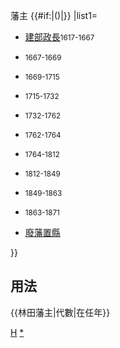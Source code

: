 {{Navbox
|bodyclass=hlist

|name=林田藩主
|title={{tsl|ja|建部氏||建部氏}}[[林田藩]]{{#if:{{{1|}}}|{{{1|}}}|}}藩主 {{#if:{{{2|}}}|({{{2|}}})|}}
|list1=
*[[建部政長]]<small>1617-1667</small>
*{{tsl|ja|建部政明||建部政明}}<small>1667-1669</small>
*{{tsl|ja|建部政宇||建部政宇}}<small>1669-1715</small>
*{{tsl|ja|建部政周||建部政周}}<small>1715-1732</small>
*{{tsl|ja|建部政民||建部政民}}<small>1732-1762</small>
*{{tsl|ja|建部長教||建部長教}}<small>1762-1764</small>
*{{tsl|ja|建部政賢||建部政賢}}<small>1764-1812</small>
*{{tsl|ja|建部政醇||建部政醇}}<small>1812-1849</small>
*{{tsl|ja|建部政和||建部政和}}<small>1849-1863</small>
*{{tsl|ja|建部政世||建部政世}}<small>1863-1871</small>
*[[廢藩置縣]]
}}<noinclude>

== 用法 ==
<nowiki>{{林田藩主|代數|在任年}}</nowiki>
[[Category:歷代藩主模板|H]]
[[Category:林田藩主|*]]
</noinclude>